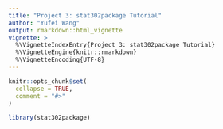 ```yaml
---
title: "Project 3: stat302package Tutorial"
author: "Yufei Wang"
output: rmarkdown::html_vignette
vignette: >
  %\VignetteIndexEntry{Project 3: stat302package Tutorial}
  %\VignetteEngine{knitr::rmarkdown}
  %\VignetteEncoding{UTF-8}
---
```


```r
knitr::opts_chunk$set(
  collapse = TRUE,
  comment = "#>"
)
```

```r
library(stat302package)

```
